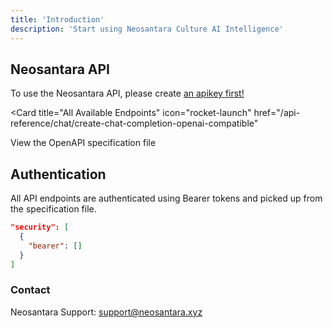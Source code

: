```yaml
---
title: 'Introduction'
description: 'Start using Neosantara Culture AI Intelligence'
---
```


## Neosantara API

To use the Neosantara API, please create [an apikey first!](https://mintlify.com/docs/api-playground/openapi/setup)

<Card
  title="All Available Endpoints"
  icon="rocket-launch"
  href="/api-reference/chat/create-chat-completion-openai-compatible"
>
  View the OpenAPI specification file
</Card>

## Authentication

All API endpoints are authenticated using Bearer tokens and picked up from the specification file.

```json
"security": [
  {
    "bearer": []
  }
]
```

### Contact
Neosantara Support: support@neosantara.xyz
